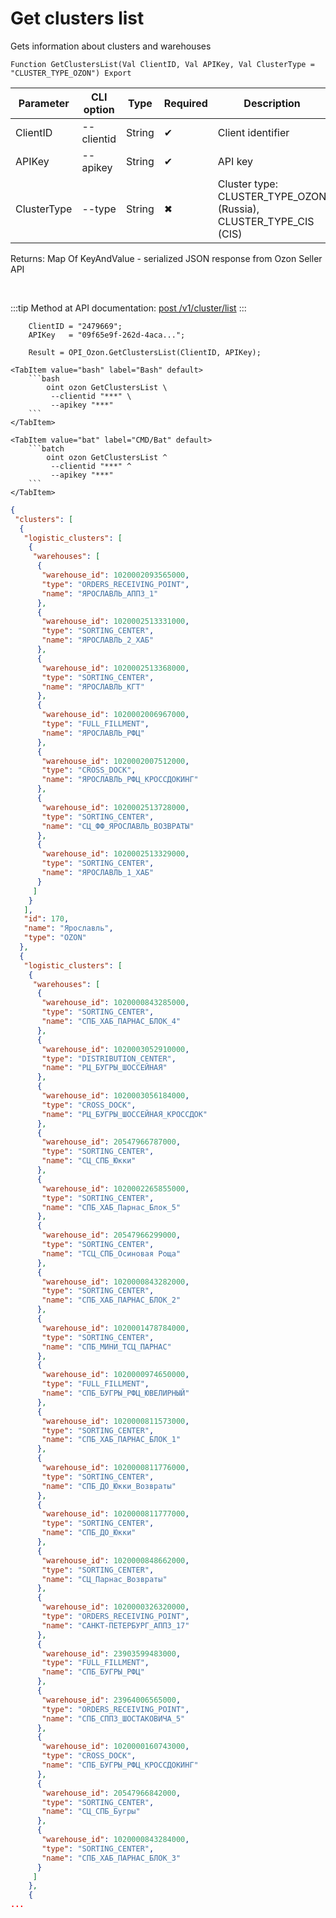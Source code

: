 ﻿---
sidebar_position: 1
description: Get clusters list and other functions to work with Ozon in the Open Integration Package, a free open-source integration library for 1C:Enterprise 8, OneScript and CLI
keywords: [1C, 1С, 1С:Enterprise, 1С:Enterprise 8.3, API, Integration, Services, Exchange, OneScript, CLI, Ozon]
---


# Get clusters list
 Gets information about clusters and warehouses



`Function GetClustersList(Val ClientID, Val APIKey, Val ClusterType = "CLUSTER_TYPE_OZON") Export`

  | Parameter | CLI option | Type | Required | Description |
  |-|-|-|-|-|
  | ClientID | --clientid | String | &#x2714; | Client identifier |
  | APIKey | --apikey | String | &#x2714; | API key |
  | ClusterType | --type | String | &#x2716; | Cluster type: CLUSTER_TYPE_OZON (Russia), CLUSTER_TYPE_CIS (CIS) |

  
  Returns:  Map Of KeyAndValue - serialized JSON response from Ozon Seller API

<br/>

:::tip
Method at API documentation: [post /v1/cluster/list](https://docs.ozon.ru/api/seller/#operation/SupplyDraftAPI_DraftClusterList)
:::
<br/>



```bsl title="1C:Enterprise/OneScript code example"
    ClientID = "2479669";
    APIKey   = "09f65e9f-262d-4aca...";

    Result = OPI_Ozon.GetClustersList(ClientID, APIKey);
```
 

 <Tabs>
  
    <TabItem value="bash" label="Bash" default>
        ```bash
            oint ozon GetClustersList \
             --clientid "***" \
             --apikey "***"
        ```
    </TabItem>
  
    <TabItem value="bat" label="CMD/Bat" default>
        ```batch
            oint ozon GetClustersList ^
             --clientid "***" ^
             --apikey "***"
        ```
    </TabItem>
</Tabs>


```json title="Result"
{
 "clusters": [
  {
   "logistic_clusters": [
    {
     "warehouses": [
      {
       "warehouse_id": 1020002093565000,
       "type": "ORDERS_RECEIVING_POINT",
       "name": "ЯРОСЛАВЛЬ_АППЗ_1"
      },
      {
       "warehouse_id": 1020002513331000,
       "type": "SORTING_CENTER",
       "name": "ЯРОСЛАВЛЬ_2_ХАБ"
      },
      {
       "warehouse_id": 1020002513368000,
       "type": "SORTING_CENTER",
       "name": "ЯРОСЛАВЛЬ_КГТ"
      },
      {
       "warehouse_id": 1020002006967000,
       "type": "FULL_FILLMENT",
       "name": "ЯРОСЛАВЛЬ_РФЦ"
      },
      {
       "warehouse_id": 1020002007512000,
       "type": "CROSS_DOCK",
       "name": "ЯРОСЛАВЛЬ_РФЦ_КРОССДОКИНГ"
      },
      {
       "warehouse_id": 1020002513728000,
       "type": "SORTING_CENTER",
       "name": "СЦ_ФФ_ЯРОСЛАВЛЬ_ВОЗВРАТЫ"
      },
      {
       "warehouse_id": 1020002513329000,
       "type": "SORTING_CENTER",
       "name": "ЯРОСЛАВЛЬ_1_ХАБ"
      }
     ]
    }
   ],
   "id": 170,
   "name": "Ярославль",
   "type": "OZON"
  },
  {
   "logistic_clusters": [
    {
     "warehouses": [
      {
       "warehouse_id": 1020000843285000,
       "type": "SORTING_CENTER",
       "name": "СПБ_ХАБ_ПАРНАС_БЛОК_4"
      },
      {
       "warehouse_id": 1020003052910000,
       "type": "DISTRIBUTION_CENTER",
       "name": "РЦ_БУГРЫ_ШОССЕЙНАЯ"
      },
      {
       "warehouse_id": 1020003056184000,
       "type": "CROSS_DOCK",
       "name": "РЦ_БУГРЫ_ШОССЕЙНАЯ_КРОССДОК"
      },
      {
       "warehouse_id": 20547966787000,
       "type": "SORTING_CENTER",
       "name": "СЦ_СПБ_Юкки"
      },
      {
       "warehouse_id": 1020002265855000,
       "type": "SORTING_CENTER",
       "name": "СПБ_ХАБ_Парнас_Блок_5"
      },
      {
       "warehouse_id": 20547966299000,
       "type": "SORTING_CENTER",
       "name": "ТСЦ_СПБ_Осиновая Роща"
      },
      {
       "warehouse_id": 1020000843282000,
       "type": "SORTING_CENTER",
       "name": "СПБ_ХАБ_ПАРНАС_БЛОК_2"
      },
      {
       "warehouse_id": 1020001478784000,
       "type": "SORTING_CENTER",
       "name": "СПБ_МИНИ_ТСЦ_ПАРНАС"
      },
      {
       "warehouse_id": 1020000974650000,
       "type": "FULL_FILLMENT",
       "name": "СПБ_БУГРЫ_РФЦ_ЮВЕЛИРНЫЙ"
      },
      {
       "warehouse_id": 1020000811573000,
       "type": "SORTING_CENTER",
       "name": "СПБ_ХАБ_ПАРНАС_БЛОК_1"
      },
      {
       "warehouse_id": 1020000811776000,
       "type": "SORTING_CENTER",
       "name": "СПБ_ДО_Юкки_Возвраты"
      },
      {
       "warehouse_id": 1020000811777000,
       "type": "SORTING_CENTER",
       "name": "СПБ_ДО_Юкки"
      },
      {
       "warehouse_id": 1020000848662000,
       "type": "SORTING_CENTER",
       "name": "СЦ_Парнас_Возвраты"
      },
      {
       "warehouse_id": 1020000326320000,
       "type": "ORDERS_RECEIVING_POINT",
       "name": "САНКТ-ПЕТЕРБУРГ_АППЗ_17"
      },
      {
       "warehouse_id": 23903599483000,
       "type": "FULL_FILLMENT",
       "name": "СПБ_БУГРЫ_РФЦ"
      },
      {
       "warehouse_id": 23964006565000,
       "type": "ORDERS_RECEIVING_POINT",
       "name": "СПБ_СППЗ_ШОСТАКОВИЧА_5"
      },
      {
       "warehouse_id": 1020000160743000,
       "type": "CROSS_DOCK",
       "name": "СПБ_БУГРЫ_РФЦ_КРОССДОКИНГ"
      },
      {
       "warehouse_id": 20547966842000,
       "type": "SORTING_CENTER",
       "name": "СЦ_СПБ_Бугры"
      },
      {
       "warehouse_id": 1020000843284000,
       "type": "SORTING_CENTER",
       "name": "СПБ_ХАБ_ПАРНАС_БЛОК_3"
      }
     ]
    },
    {
...
```
